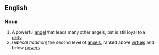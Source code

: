 ==English==

===Noun===

#A powerful [[angel]] that leads many other angels, but is still loyal to a [[deity]].
# (''Biblical tradition'') the second level of [[angel]]s, ranked above [[virtue]]s and below [[power]]s